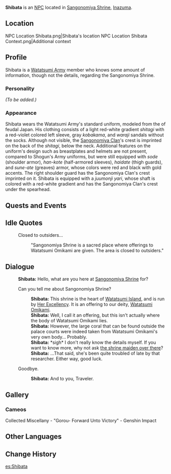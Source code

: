 {{Meta
<!-- Remove this template after adding the missing info -->
|missing_NPC_profile  = yes
}}
{{Character Infobox
|type             = NPC
|image            = NPC Shibata.png
|region           = Inazuma
|affiliation      = Watatsumi Army
|title            = Sangonomiya Samurai
}}
'''Shibata''' is an [[NPC]] located in [[Sangonomiya Shrine]], [[Inazuma]].

==Location==
<gallery>
NPC Location Shibata.png|Shibata's location
NPC Location Shibata Context.png|Additional context
</gallery>

==Profile==
<!-- detailed story/lore information goes here -->
Shibata is a [[Watatsumi Army]] member who knows some amount of information, though not the details, regarding the Sangonomiya Shrine.

===Personality===
''(To be added.)''

===Appearance===
Shibata wears the Watatsumi Army's standard uniform, modeled from the {{Lang|''ashigaru''|ja=足軽}} of feudal Japan. His clothing consists of a light red-white gradient ''shitagi'' with a red-violet colored left sleeve, gray ''kobakama'', and ''waraji'' sandals without the socks. Although not visible, the [[Sangonomiya Clan]]'s crest is imprinted on the back of the ''shitagi'', below the neck. Additional features on the uniform's design such as breastplates and helmets are not present, compared to Shogun's Army uniforms, but were still equipped with ''sode'' (shoulder armor), ''han-kote'' (half-armored sleeves), ''haidate'' (thigh guards), and ''sune-ate'' (greaves) armor, whose colors were red and black with gold accents. The right shoulder guard has the Sangonomiya Clan's crest imprinted on it. Shibata is equipped with a ''juumonji yari'', whose shaft is colored with a red-white gradient and has the Sangonomiya Clan's crest under the spearhead.

==Quests and Events==
{{Quests and Events}}

==Idle Quotes==
{{Dialogue start}}
: {{DIcon|Idle}} Closed to outsiders...
:: {{A|VO Shibata 01.ogg}} "Sangonomiya Shrine is a sacred place where offerings to Watatsumi Omikami are given. The area is closed to outsiders."
{{Dialogue end}}

==Dialogue==
{{Dialogue start}}
:'''Shibata:''' Hello, what are you here at [[Sangonomiya Shrine]] for?
:{{DIcon}} Can you tell me about Sangonomiya Shrine?
::'''Shibata:''' This shrine is the heart of [[Watatsumi Island]], and is run by [[Sangonomiya Kokomi|Her Excellency]]. It is an offering to our deity, [[Watatsumi Omikami]].
::'''Shibata:''' Well, I call it an offering, but this isn't actually where the body of Watatsumi Omikami lies.
::'''Shibata:''' However, the large coral that can be found outside the palace courts were indeed taken from Watatsumi Omikami's very own body... Probably.
::'''Shibata:''' *sigh* I don't really know the details myself. If you want to know more, why not ask [[Mochizuki|the shrine maiden over there]]?
::'''Shibata:''' ...That said, she's been quite troubled of late by that researcher. Either way, good luck.
:{{DIcon}} Goodbye.
::'''Shibata:''' And to you, Traveler.
{{Dialogue end}}

==Gallery==
===Cameos===
<gallery>
Collected Miscellany - "Gorou- Forward Unto Victory" - Genshin Impact
</gallery>

==Other Languages==
{{Other Languages
|default_hidden = 1
|en      = Shibata
|zhs     = 柴田
|zhs_rm  = Cháitián
|zht     = 柴田
|zht_rm  = Cháitián
|ja      = 柴田
|ja_rm   = Shibata
|ko      = 시바타
|ko_rm   = Sibata
|es      = Shibata
|fr      = Shibata
|ru      = Сибата
|th      = Shibata
|vi      = Shibata
|de      = Shibata
|id      = Shibata
|pt      = Shibata
|tr      = Shibata
|it      = Shibata
}}

==Change History==
{{Change History|2.1}}

[[es:Shibata]]